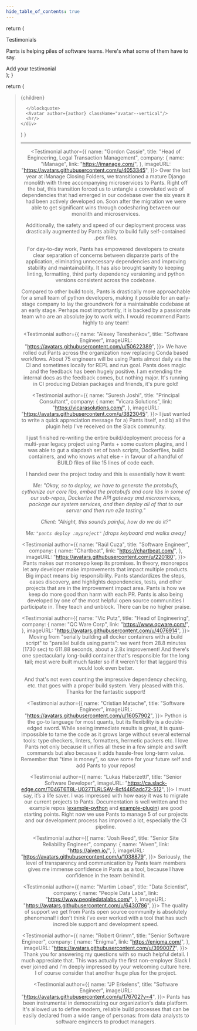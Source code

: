 ```yaml
---
hide_table_of_contents: true
---
```



  return (
    <section className="margin-top--lg margin-bottom--lg text--center">
      <Heading as="h1">Testimonials</Heading>
      <p>Pants is helping piles of software teams. Here's what some of them have to say.</p>
      <Link className="button button--primary" to="/404">
        Add your testimonial
      </Link>
    </section>
  );
}

  return (
    <div>
      <blockquote >
        {children}

      </blockquote>
      <Avatar author={author} className="avatar--vertical"/>
      <hr/>
    </div>
  )
}

<Header />
<hr />

<Testimonial author={{
  name: "Gordon Cassie",
  title: "Head of Engineering, Legal Transaction Management",
  company: {
    name: "iManage",
    link: "https://imanage.com/",
  },
  imageURL: "https://avatars.githubusercontent.com/u/4053345",
}}>
Over the last year at iManage Closing Folders, we transitioned a mature Django monolith with three accompanying microservices to Pants. Right off the bat, this transition forced us to untangle a convoluted web of dependencies that had emerged in our codebase over the six years it had been actively developed on. Soon after the migration we were able to get significant wins through codesharing between our monolith and microservices.

Additionally, the safety and speed of our deployment process was drastically augmented by Pants ability to build fully self-contained .pex files.

For day-to-day work, Pants has empowered developers to create clear separation of concerns between disparate parts of the application, eliminating unnecessary dependencies and improving stability and maintainability. It has also brought sanity to keeping linting, formatting, third party dependency versioning and python versions consistent across the codebase.

Compared to other build tools, Pants is drastically more approachable for a small team of python developers, making it possible for an early-stage company to lay the groundwork for a maintainable codebase at an early stage. Perhaps most importantly, it is backed by a passionate team who are an absolute joy to work with. I would recommend Pants highly to any team!
</Testimonial>

<Testimonial author={{
  name: "Alexey Tereshenkov",
  title: "Software Engineer",
  imageURL: "https://avatars.githubusercontent.com/u/50622389",
}}>
We have rolled out Pants across the organization now replacing Conda based workflows. About 75 engineers will be using Pants almost daily via the CI and sometimes locally for REPL and run goal. Pants does magic and the feedback has been hugely positive. I am extending the internal docs as the feedback comes, but nothing major. It's running in CI producing Debian packages and friends, it's pure gold!
</Testimonial>

<Testimonial author={{
  name: "Suresh Joshi",
  title: "Principal Consultant",
  company: {
    name: "Vicara Solutions",
    link: "https://vicarasolutions.com/",
  },
  imageURL: "https://avatars.githubusercontent.com/u/3823045",
}}>
I just wanted to write a quick appreciation message for a) Pants itself, and b) all the plugin help I've received on the Slack community.

I just finished re-writing the entire build/deployment process for a multi-year legacy project using Pants + some custom plugins, and I was able to gut a slapdash set of bash scripts, Dockerfiles, build containers, and who knows what else - in favour of a handful of BUILD files of like 15 lines of code each.

I handed over the project today and this is essentially how it went:

_Me: "Okay, so to deploy, we have to generate the protobufs, cythonize our core libs, embed the protobufs and core libs in some of our sub-repos, Dockerize the API gateway and microservices, package our system services, and then deploy all of that to our server and then run e2e testing."_

_Client: "Alright, this sounds painful, how do we do it?"_

_Me: `"pants deploy :myproject"` \[drops keyboard and walks away\]_
</Testimonial>

<Testimonial author={{
  name: "Raúl Cuza",
  title: "Software Engineer",
  company: {
    name: "Chartbeat",
    link: "https://chartbeat.com/",
  },
  imageURL: "https://avatars.githubusercontent.com/u/220180",
}}>
Pants makes our monorepo keep its promises. In theory, monorepos let any developer make improvements that impact multiple products. Big impact means big responsibility. Pants standardizes the steps, eases discovery, and highlights dependencies, tests, and other projects that are in the improvement impact area. Pants is how we keep do more good than harm with each PR. Pants is also being developed by one of the most helpful open source communities I participate in. They teach and unblock. There can be no higher praise.
</Testimonial>

<Testimonial author={{
  name: "Vic Putz",
  title: "Head of Engineering",
  company: {
    name: "QC Ware Corp",
    link: "https://www.qcware.com/",
  },
  imageURL: "https://avatars.githubusercontent.com/u/4076914",
}}>
Moving from "serially building all docker containers with a build script" to "parallel builds using pants": we went from 28.8 minutes (1730 sec) to 611.88 seconds, about a 2.8x improvement! And there's one spectacularly long-build container that's responsible for the long tail; most were built much faster so if it weren't for that laggard this would look even better.

And that's not even counting the impressive dependency checking, etc. that goes with a proper build system. Very pleased with this. Thanks for the fantastic support!
</Testimonial>

<Testimonial author={{
  name: "Cristian Matache",
  title: "Software Engineer",
  imageURL: "https://avatars.githubusercontent.com/u/16057902",
}}>
Python is the go-to language for most quants, but its flexibility is a double-edged sword. While seeing immediate results is great, it is quasi-impossible to tame the code as it grows large without several external tools: type checkers, linters, formatters, hermetic packers etc. I love Pants not only because it unifies all these in a few simple and swift commands but also because it adds hassle-free long-term value. Remember that "time is money", so save some for your future self and add Pants to your repos!
</Testimonial>

<Testimonial author={{
  name: "Lukas Haberzettl",
  title: "Senior Software Developer",
  imageURL: "https://ca.slack-edge.com/T046T6T8L-U027TLRLSAV-8cf4485adc72-512",
}}>
I must say, it’s a life saver. I was impressed with how easy it was to migrate our current projects to Pants. Documentation is well written and the example repos ([example-python](https://github.com/pantsbuild/example-python) and [example-plugin](https://github.com/pantsbuild/example-plugin)) are good starting points. Right now we use Pants to manage 5 of our projects and our development process has improved a lot, especially the CI pipeline.
</Testimonial>

<Testimonial author={{
  name: "Josh Reed",
  title: "Senior Site Reliability Engineer",
  company: {
    name: "Aiven",
    link: "https://aiven.io/",
  },
  imageURL: "https://avatars.githubusercontent.com/u/1038879",
}}>
Seriously, the level of transparency and communication by Pants team members gives me immense confidence in Pants as a tool, because I have confidence in the team behind it.
</Testimonial>

<Testimonial author={{
  name: "Martim Lobao",
  title: "Data Scientist",
  company: {
    name: "People Data Labs",
    link: "https://www.peopledatalabs.com/",
  },
  imageURL: "https://avatars.githubusercontent.com/u/6430786",
}}>
The quality of support we get from Pants open source community is absolutely phenomenal! i don’t think i’ve ever worked with a tool that has such incredible support and development speed.
</Testimonial>

<Testimonial author={{
  name: "Robert Grimm",
  title: "Senior Software Engineer",
  company: {
    name: "Enigma",
    link: "https://enigma.com/",
  },
  imageURL: "https://avatars.githubusercontent.com/u/3990077",
}}>
Thank you for answering my questions with so much helpful detail. I much appreciate that. This was actually the first non-employer Slack I ever joined and I'm deeply impressed by your welcoming culture here. I of course consider that another huge plus for the project.
</Testimonial>

<Testimonial author={{
  name: "JP Erkelens",
  title: "Software Engineer",
  imageURL: "https://avatars.githubusercontent.com/u/176702?v=4",
}}>
Pants has been instrumental in democratizing our organization's data platform. It's allowed us to define modern, reliable build processes that can be easily declared from a wide range of personas: from data analysts to software engineers to product managers.
</Testimonial>

